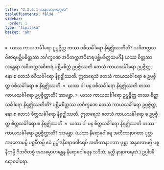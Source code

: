 ```yaml
---
title: "2.3.6.1 အနုလောမပုဂ္ဂလ"
tableOfContents: false
sidebar:
  order: 1
type: "tipitaka"
basket: "ab"
---
```



<DynamicBreadcrumb />

<Division number="158">

<Paragraph number="674">
»  ယဿ ကာယသင်္ခါရော ဥပ္ပဇ္ဇိတ္ထ တဿ ဝစီသင်္ခါရော နိရုဇ္ဈိဿတီတိ?
</Paragraph>

<Paragraph number="675">
သဝိတက္ကသဝိစာရပစ္ဆိမစိတ္တဿ ဘင်္ဂက္ခဏေ အဝိတက္ကအဝိစာရပစ္ဆိမစိတ္တသမင်္ဂီနံ ယဿ စိတ္တဿ အနန္တရာ အဝိတက္ကအဝိစာရံ ပစ္ဆိမစိတ္တံ ဥပ္ပဇ္ဇိဿတိ တေသံ ကာယသင်္ခါရော ဥပ္ပဇ္ဇိတ္ထ, နော စ တေသံ ဝစီသင်္ခါရော နိရုဇ္ဈိဿတိ. ဣတရေသံ တေသံ ကာယသင်္ခါရော စ ဥပ္ပဇ္ဇိတ္ထ ဝစီသင်္ခါရော စ နိရုဇ္ဈိဿတိ.
</Paragraph>

<Paragraph number="676">
«  ယဿ ဝါ ပန ဝစီသင်္ခါရော နိရုဇ္ဈိဿတိ တဿ ကာယသင်္ခါရော ဥပ္ပဇ္ဇိတ္ထာတိ? အာမန္တာ.
</Paragraph>

<Paragraph number="677">
»  ယဿ ကာယသင်္ခါရော ဥပ္ပဇ္ဇိတ္ထ တဿ စိတ္တသင်္ခါရော နိရုဇ္ဈိဿတီတိ?
</Paragraph>

<Paragraph number="678">
ပစ္ဆိမစိတ္တဿ ဘင်္ဂက္ခဏေ တေသံ ကာယသင်္ခါရော ဥပ္ပဇ္ဇိတ္ထ, နော စ တေသံ စိတ္တသင်္ခါရော နိရုဇ္ဈိဿတိ. ဣတရေသံ တေသံ ကာယသင်္ခါရော စ ဥပ္ပဇ္ဇိတ္ထ စိတ္တသင်္ခါရော စ နိရုဇ္ဈိဿတိ.
</Paragraph>

<Paragraph number="679">
«  ယဿ ဝါ ပန စိတ္တသင်္ခါရော နိရုဇ္ဈိဿတိ တဿ ကာယသင်္ခါရော ဥပ္ပဇ္ဇိတ္ထာတိ? အာမန္တာ.
</Paragraph>

<Paragraph number="680">
(ယထာ နိရောဓဝါရေ အတီတာနာဂတာ ပုစ္ဆာ အနုလောမမ္ပိ ပစ္စနီကမ္ပိ ဧဝံ ဥပ္ပါဒနိရောဓဝါရေပိ အတီတာနာဂတာ ပုစ္ဆာ အနုလောမမ္ပိ ပစ္စနီကမ္ပိ ဝိဘဇိတဗ္ဗံ အသမ္မောဟန္တေန နိရောဓဝါရေန သဒိသံ, နတ္ထိ နာနာကရဏံ.)

</Paragraph>
</Division>

<Paragraph number="681" type="center">
ဥပ္ပါဒနိရောဓဝါရော.
</Paragraph>